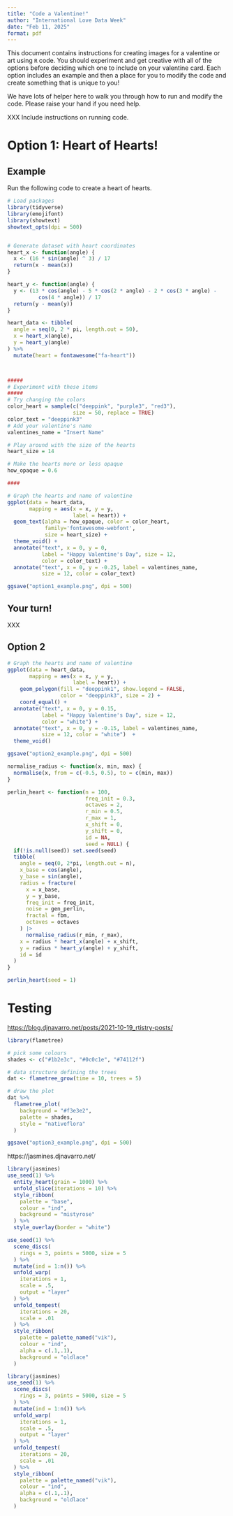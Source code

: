 ```yaml
---
title: "Code a Valentine!"
author: "International Love Data Week"
date: "Feb 11, 2025"
format: pdf
---
```


This document contains instructions for creating images for a valentine or art using `R` code. You should experiment and get creative with all of the options before deciding which one to include on your valentine card. Each option includes an example and then a place for you to modify the code and create something that is unique to you!

We have lots of helper here to walk you through how to run and modify the code. Please raise your hand if you need help.

XXX Include instructions on running code.

# Option 1: Heart of Hearts!

## Example

Run the following code to create a heart of hearts.

```r
# Load packages
library(tidyverse)
library(emojifont)
library(showtext)
showtext_opts(dpi = 500)


# Generate dataset with heart coordinates
heart_x <- function(angle) {
  x <- (16 * sin(angle) ^ 3) / 17
  return(x - mean(x))
}

heart_y <- function(angle) {
  y <- (13 * cos(angle) - 5 * cos(2 * angle) - 2 * cos(3 * angle) -
          cos(4 * angle)) / 17
  return(y - mean(y))
}

heart_data <- tibble(
  angle = seq(0, 2 * pi, length.out = 50),
  x = heart_x(angle),
  y = heart_y(angle)
) %>%
  mutate(heart = fontawesome("fa-heart"))



#####
# Experiment with these items
#####
# Try changing the colors
color_heart = sample(c("deeppink", "purple3", "red3"), 
                     size = 50, replace = TRUE) 
color_text = "deeppink3"
# Add your valentine's name
valentines_name = "Insert Name"

# Play around with the size of the hearts
heart_size = 14

# Make the hearts more or less opaque
how_opaque = 0.6

####

# Graph the hearts and name of valentine
ggplot(data = heart_data, 
       mapping = aes(x = x, y = y,
                     label = heart)) +
  geom_text(alpha = how_opaque, color = color_heart,
            family='fontawesome-webfont',
            size = heart_size) +
  theme_void() + 
  annotate("text", x = 0, y = 0, 
           label = "Happy Valentine's Day", size = 12,
           color = color_text) + 
  annotate("text", x = 0, y = -0.25, label = valentines_name,
           size = 12, color = color_text) 

ggsave("option1_example.png", dpi = 500)
```

## Your turn!

XXX

## Option 2

```r

# Graph the hearts and name of valentine
ggplot(data = heart_data, 
       mapping = aes(x = x, y = y,
                     label = heart)) + 
    geom_polygon(fill = "deeppink1", show.legend = FALSE,
                 color = "deeppink3", size = 2) + 
    coord_equal() + 
  annotate("text", x = 0, y = 0.15, 
           label = "Happy Valentine's Day", size = 12,
           color = "white") + 
  annotate("text", x = 0, y = -0.15, label = valentines_name,
           size = 12, color = "white")  +
  theme_void()

ggsave("option2_example.png", dpi = 500)

```

```r
normalise_radius <- function(x, min, max) {
  normalise(x, from = c(-0.5, 0.5), to = c(min, max))
}

perlin_heart <- function(n = 100, 
                         freq_init = 0.3,
                         octaves = 2, 
                         r_min = 0.5, 
                         r_max = 1,
                         x_shift = 0,
                         y_shift = 0,
                         id = NA,
                         seed = NULL) {
  if(!is.null(seed)) set.seed(seed)
  tibble(
    angle = seq(0, 2*pi, length.out = n),
    x_base = cos(angle),
    y_base = sin(angle),
    radius = fracture(
      x = x_base, 
      y = y_base, 
      freq_init = freq_init,
      noise = gen_perlin, 
      fractal = fbm, 
      octaves = octaves
    ) |>
      normalise_radius(r_min, r_max),
    x = radius * heart_x(angle) + x_shift,
    y = radius * heart_y(angle) + y_shift,
    id = id
  )
}

perlin_heart(seed = 1)
```

# Testing

<https://blog.djnavarro.net/posts/2021-10-19_rtistry-posts/>

```r
library(flametree)

# pick some colours
shades <- c("#1b2e3c", "#0c0c1e", "#74112f")

# data structure defining the trees
dat <- flametree_grow(time = 10, trees = 5)

# draw the plot
dat %>% 
  flametree_plot(
    background = "#f3e3e2",
    palette = shades, 
    style = "nativeflora"
  )

ggsave("option3_example.png", dpi = 500)
```

https://jasmines.djnavarro.net/

```r
library(jasmines)
use_seed(1) %>%
  entity_heart(grain = 1000) %>%
  unfold_slice(iterations = 10) %>%
  style_ribbon(
    palette = "base", 
    colour = "ind", 
    background = "mistyrose"
  ) %>%
  style_overlay(border = "white")
```


```r
use_seed(1) %>%
  scene_discs(
    rings = 3, points = 5000, size = 5
  ) %>%
  mutate(ind = 1:n()) %>%
  unfold_warp(
    iterations = 1,
    scale = .5, 
    output = "layer" 
  ) %>%
  unfold_tempest(
    iterations = 20,
    scale = .01
  ) %>%
  style_ribbon(
    palette = palette_named("vik"),
    colour = "ind",
    alpha = c(.1,.1),
    background = "oldlace"
  )
```


```r
library(jasmines)
use_seed(1) %>%
  scene_discs(
    rings = 3, points = 5000, size = 5
  ) %>%
  mutate(ind = 1:n()) %>%
  unfold_warp(
    iterations = 1,
    scale = .5, 
    output = "layer" 
  ) %>%
  unfold_tempest(
    iterations = 20,
    scale = .01
  ) %>%
  style_ribbon(
    palette = palette_named("vik"),
    colour = "ind",
    alpha = c(.1,.1),
    background = "oldlace"
  )
```

